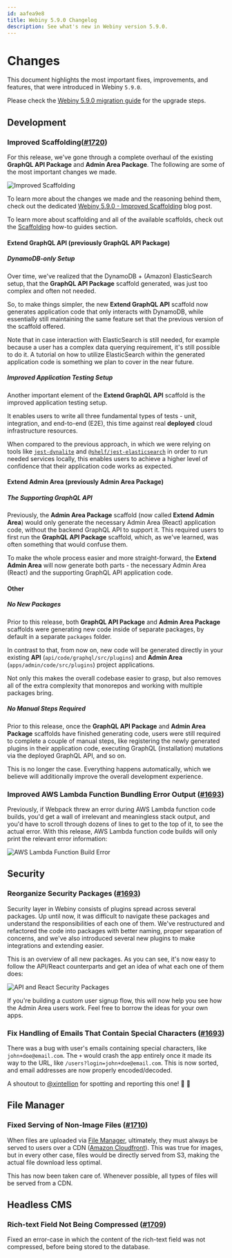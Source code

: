 ```yaml
---
id: aafea9e8
title: Webiny 5.9.0 Changelog
description: See what's new in Webiny version 5.9.0.
---
```



# Changes

This document highlights the most important fixes, improvements, and features, that were introduced in Webiny `5.9.0`.

<Alert type="info" title="How To Upgrade?">

Please check the [Webiny 5.9.0 migration guide](/docs/release-notes/5.9.0/upgrade-guide) for the upgrade steps.

</Alert>

## Development

### Improved Scaffolding([#1720](https://github.com/webiny/webiny-js/pull/1720))

For this release, we've gone through a complete overhaul of the existing **GraphQL API Package** and **Admin Area Package**. The following are some of the most important changes we made.

![Improved Scaffolding](./scaffolds.gif)

<Alert type="success">

To learn more about the changes we made and the reasoning behind them, check out the dedicated [Webiny 5.9.0 - Improved Scaffolding](https://www.webiny.com/blog/webiny-v5.9.0-improved-scaffolds-and-development) blog post.

</Alert>

<Alert type="info">

To learn more about scaffolding and all of the available scaffolds, check out the [Scaffolding](/docs/core-development-concepts/scaffolding/introduction) how-to guides section.

</Alert>

#### Extend GraphQL API (previously GraphQL API Package)

##### DynamoDB-only Setup

Over time, we've realized that the DynamoDB + (Amazon) ElasticSearch setup, that the **GraphQL API Package** scaffold generated, was just too complex and often not needed.

So, to make things simpler, the new **Extend GraphQL API** scaffold now generates application code that only interacts with DynamoDB, while essentially still maintaining the same feature set that the previous version of the scaffold offered.

Note that in case interaction with ElasticSearch is still needed, for example because a user has a complex data querying requirement, it's still possible to do it. A tutorial on how to utilize ElasticSearch within the generated application code is something we plan to cover in the near future.

##### Improved Application Testing Setup

Another important element of the **Extend GraphQL API** scaffold is the improved application testing setup.

It enables users to write all three fundamental types of tests - unit, integration, and end-to-end (E2E), this time against real **deployed** cloud infrastructure resources.

When compared to the previous approach, in which we were relying on tools like [`jest-dynalite`](https://www.npmjs.com/package/jest-dynalite) and [`@shelf/jest-elasticsearch`](https://www.npmjs.com/package/@shelf/jest-elasticsearch) in order to run needed services locally, this enables users to achieve a higher level of confidence that their application code works as expected.

#### Extend Admin Area (previously Admin Area Package)

##### The Supporting GraphQL API

Previously, the **Admin Area Package** scaffold (now called **Extend Admin Area**) would only generate the necessary Admin Area (React) application code, without the backend GraphQL API to support it. This required users to first run the **GraphQL API Package** scaffold, which, as we've learned, was often something that would confuse them.

To make the whole process easier and more straight-forward, the **Extend Admin Area** will now generate both parts - the necessary Admin Area (React) and the supporting GraphQL API application code.

#### Other

##### No New Packages

Prior to this release, both **GraphQL API Package** and **Admin Area Package** scaffolds were generating new code inside of separate packages, by default in a separate `packages` folder.

In contrast to that, from now on, new code will be generated directly in your existing **API** (`api/code/graphql/src/plugins`) and **Admin Area** (`apps/admin/code/src/plugins`) project applications.

Not only this makes the overall codebase easier to grasp, but also removes all of the extra complexity that monorepos and working with multiple packages bring.

##### No Manual Steps Required

Prior to this release, once the **GraphQL API Package** and **Admin Area Package** scaffolds have finished generating code, users were still required to complete a couple of manual steps, like registering the newly generated plugins in their application code, executing GraphQL (installation) mutations via the deployed GraphQL API, and so on.

This is no longer the case. Everything happens automatically, which we believe will additionally improve the overall development experience.

### Improved AWS Lambda Function Bundling Error Output ([#1693](https://github.com/webiny/webiny-js/pull/1693))

Previously, if Webpack threw an error during AWS Lambda function code builds, you'd get a wall of irrelevant and meaningless stack output, and you'd have to scroll through dozens of lines to get to the top of it, to see the actual error. With this release, AWS Lambda function code builds will only print the relevant error information:

![AWS Lambda Function Build Error](./webpack-error.png)

## Security

### Reorganize Security Packages ([#1693](https://github.com/webiny/webiny-js/pull/1693))

Security layer in Webiny consists of plugins spread across several packages. Up until now, it was difficult to navigate these packages and understand the responsibilities of each one of them. We've restructured and refactored the code into packages with better naming, proper separation of concerns, and we've also introduced several new plugins to make integrations and extending easier.

This is an overview of all new packages. As you can see, it's now easy to follow the API/React counterparts and get an idea of what each one of them does:

![API and React Security Packages](./security-packages.png)

If you're building a custom user signup flow, this will now help you see how the Admin Area users work. Feel free to borrow the ideas for your own apps.

### Fix Handling of Emails That Contain Special Characters ([#1693](https://github.com/webiny/webiny-js/pull/1693))

There was a bug with user's emails containing special characters, like `john+doe@email.com`. The `+` would crash the app entirely once it made its way to the URL, like `/users?login=john+doe@email.com`. This is now sorted, and email addresses are now properly encoded/decoded.

A shoutout to [@xintellion](https://github.com/xintellion) for spotting and reporting this one! 🙌 🍻

## File Manager

### Fixed Serving of Non-Image Files ([#1710](https://github.com/webiny/webiny-js/pull/1710))

When files are uploaded via [File Manager](https://www.webiny.com/serverless-app/file-manager/), ultimately, they must always be served to users over a CDN ([Amazon Cloudfront](https://aws.amazon.com/cloudfront/)). This was true for images, but in every other case, files would be directly served from S3, making the actual file download less optimal.

This has now been taken care of. Whenever possible, all types of files will be served from a CDN.

## Headless CMS

### Rich-text Field Not Being Compressed ([#1709](https://github.com/webiny/webiny-js/pull/1709))

Fixed an error-case in which the content of the rich-text field was not compressed, before being stored to the database.
